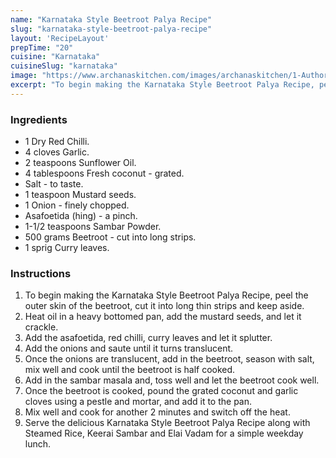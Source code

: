 ---
name: "Karnataka Style Beetroot Palya Recipe"
slug: "karnataka-style-beetroot-palya-recipe"
layout: 'RecipeLayout'
prepTime: "20"
cuisine: "Karnataka"
cuisineSlug: "karnataka"
image: "https://www.archanaskitchen.com/images/archanaskitchen/1-Author/nithya.anantham/Karnataka_Style_Beetroot_Palya_Recipe.jpg"
excerpt: "To begin making the Karnataka Style Beetroot Palya Recipe, peel the outer skin of the beetroot, cut it into long thin strips and keep aside"
---

### Ingredients

- 1 Dry Red Chilli.
- 4 cloves Garlic.
- 2 teaspoons Sunflower Oil.
- 4 tablespoons Fresh coconut - grated.
- Salt - to taste.
- 1 teaspoon Mustard seeds.
- 1 Onion - finely chopped.
- Asafoetida (hing) - a pinch.
- 1-1/2 teaspoons Sambar Powder.
- 500 grams Beetroot - cut into long strips.
- 1 sprig Curry leaves.

### Instructions

1. To begin making the Karnataka Style Beetroot Palya Recipe, peel the outer skin of the beetroot, cut it into long thin strips and keep aside.
1. Heat oil in a heavy bottomed pan, add the mustard seeds, and let it crackle.
1. Add the asafoetida, red chilli, curry leaves and let it splutter.
1. Add the onions and saute until it turns translucent.
1. Once the onions are translucent, add in the beetroot, season with salt, mix well and cook until the beetroot is half cooked.
1. Add in the sambar masala and, toss well and let the beetroot cook well.
1. Once the beetroot is cooked, pound the grated coconut and garlic cloves using a pestle and mortar, and add it to the pan.
1. Mix well and cook for another 2 minutes and switch off the heat.
1. Serve the delicious Karnataka Style Beetroot Palya Recipe along with Steamed Rice, Keerai Sambar and Elai Vadam for a simple weekday lunch.
